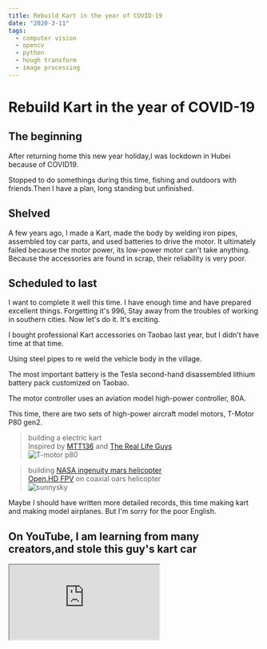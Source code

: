 ```yaml
---
title: Rebuild Kart in the year of COVID-19
date: "2020-3-11"
tags:
  - computer vision
  - opencv
  - python
  - hough transform
  - image processing
---
```


# Rebuild Kart in the year of COVID-19

## The beginning

After returning home this new year holiday,I was lockdown in Hubei because of COVID19.

Stopped to do somethings during this time, fishing and outdoors with friends.Then I have a plan, long standing but unfinished.

## Shelved

A few years ago, I made a Kart, made the body by welding iron pipes, assembled toy car parts, and used batteries to drive the motor.
It ultimately failed because the motor power, its low-power motor can't take anything.
Because the accessories are found in scrap, their reliability is very poor.

## Scheduled to last

I want to complete it well this time. I have enough time and have prepared excellent things.
Forgetting it's 996,
Stay away from the troubles of working in southern cities.
Now let's do it. It's exciting.

I bought professional Kart accessories on Taobao last year, but I didn't have time at that time.

Using steel pipes to re weld the vehicle body in the village.

The most important battery is the Tesla second-hand disassembled lithium battery pack customized on Taobao.

The motor controller uses an aviation model high-power controller, 80A.

This time, there are two sets of high-power aircraft model motors, T-Motor P80 gen2.

> building a electric kart  
> Inspired by [MTT136](https://www.youtube.com/watch?v=gcIwrdeP21s) and [The Real Life Guys](https://www.youtube.com/@TheRealLifeGuys)  
> ![T-motor p80](https://raw.githubusercontent.com/fromwhite/bluerover/master/assets/screenshot/IMG_5490.JPG)

> building [NASA ingenuity mars helicopter](https://mars.nasa.gov/technology/helicopter/)  
> [Open.HD FPV](https://github.com/OpenHD/OpenHD) on coaxial oars helicopter  
> ![sunnysky](https://raw.githubusercontent.com/fromwhite/MarsRanger/master/assets/screenshot/IMG_9293.jpg)

Maybe I should have written more detailed records, this time making kart and making model airplanes. But I'm sorry for the poor English.

## On YouTube, I am learning from many creators,and stole this guy's kart car

<div style={{ padding: "6vh 10vw" }}>
  <iframe
    src="https://www.youtube.com/embed/54JQjlaMpPw"
    title="YouTube video player"
    className="wrapper-full"
    style={{ aspectRatio: "16/9" }}
    allow="accelerometer; autoplay; clipboard-write; encrypted-media; gyroscope; picture-in-picture; web-share"
  />
</div>
